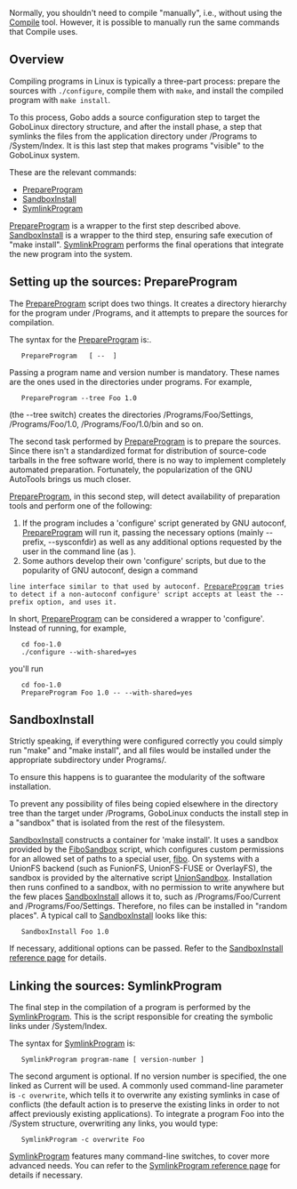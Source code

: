 Normally, you shouldn't need to compile "manually", i.e.,
without using the [[Compile]] tool. However, it is possible
to manually run the same commands that Compile uses.

== Overview ==

Compiling programs in Linux is typically a three-part
process: prepare the sources with <code>./configure</code>,
compile them with <code>make</code>, and install the
compiled program with <code>make install</code>. 

To this process, Gobo adds a source configuration step to
target the GoboLinux directory structure, and after the
install phase, a step that symlinks the files from the
application directory under /Programs to /System/Index. It
is this last step that makes programs "visible" to the
GoboLinux system.

These are the relevant commands:

* [[PrepareProgram]]
* [[SandboxInstall]]
* [[SymlinkProgram]]

[[PrepareProgram]] is a wrapper to the first step described
above. [[SandboxInstall]] is a wrapper to the third step,
ensuring safe execution of "make install".
[[SymlinkProgram]] performs the final operations that
integrate the new program into the system.

==  Setting up the sources: PrepareProgram ==

The [[PrepareProgram]] script does two things. It creates a
directory hierarchy for the program under /Programs, and it
attempts to prepare the sources for compilation.

The syntax for the [[PrepareProgram]] is:.

    PrepareProgram <program-name> <version-number> [ -- <additional-options> ] 

Passing a program name and version number is mandatory.
These names are the ones used in the directories under
programs. For example,

    PrepareProgram --tree Foo 1.0 

(the --tree switch) creates the directories
/Programs/Foo/Settings, /Programs/Foo/1.0,
/Programs/Foo/1.0/bin and so on.

The second task performed by [[PrepareProgram]] is to
prepare the sources. Since there isn't a standardized format
for distribution of source-code tarballs in the free
software world, there is no way to implement completely
automated preparation. Fortunately, the popularization of
the GNU AutoTools brings us much closer.

[[PrepareProgram]], in this second step, will detect
availability of preparation tools and perform one of the
following:

# If the program includes a 'configure' script generated by GNU autoconf, [[PrepareProgram]] will run it, passing the necessary options (mainly --prefix, --sysconfdir) as well as any additional options requested by the user in the command line (as <additional-options>).
# Some authors develop their own 'configure' scripts, but due to the popularity of GNU autoconf, design a command
 line interface similar to that used by autoconf. [[PrepareProgram]] tries to detect if a non-autoconf configure' script accepts at least the --prefix option, and uses it.

In short, [[PrepareProgram]] can be considered a wrapper to
'configure'. Instead of running, for example,

    cd foo-1.0
	./configure --with-shared=yes 

you'll run

    cd foo-1.0
	PrepareProgram Foo 1.0 -- --with-shared=yes 


==  SandboxInstall ==

Strictly speaking, if everything were configured correctly
you could simply run "make" and "make install", and all
files would be installed under the appropriate subdirectory
under Programs/.

To ensure this happens is to guarantee the modularity
of the software installation. 

To prevent any possibility of files being copied elsewhere
in the directory tree than the target under /Programs,
GoboLinux conducts the install step in a "sandbox" that is
isolated from the rest of the filesystem. 

[[SandboxInstall]] constructs a container for 'make install'. It uses a
sandbox provided by the [[FiboSandbox]] script, which
configures custom permissions for an allowed set of paths to
a special user, [[fibo]]. On systems with a UnionFS backend
(such as FunionFS, UnionFS-FUSE or OverlayFS), the sandbox
is provided by the alternative script [[UnionSandbox]].
Installation then runs confined to a sandbox, with no
permission to write anywhere but the few places
[[SandboxInstall]] allows it to, such as
/Programs/Foo/Current and /Programs/Foo/Settings. Therefore,
no files can be installed in "random places". A typical call
to [[SandboxInstall]] looks like this:


    SandboxInstall Foo 1.0 


If necessary, additional options can be passed. Refer to the [[SandboxInstall | SandboxInstall reference page]] for details.

==  Linking the sources: SymlinkProgram ==

The final step in the compilation of a program is performed
by the [[SymlinkProgram]]. This is the script responsible
for creating the symbolic links under /System/Index.

The syntax for [[SymlinkProgram]] is:


    SymlinkProgram program-name [ version-number ]


The second argument is optional. If no version number is
specified, the one linked as Current will be used. A
commonly used command-line parameter is <code>-c
overwrite</code>, which tells it to overwrite any existing
symlinks in case of conflicts (the default action is to
preserve the existing links in order to not affect
previously existing applications). To integrate a program
Foo into the /System structure, overwriting any links, you
would type:

    SymlinkProgram -c overwrite Foo 

[[SymlinkProgram]] features many command-line switches, to
cover more advanced needs. You can refer to the
[[SymlinkProgram | SymlinkProgram reference page]] for
details if necessary.
